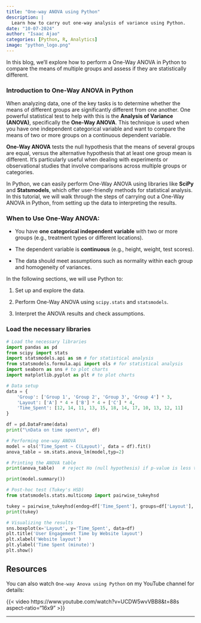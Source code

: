 ```yaml
---
title: "One-way ANOVA using Python"
description: |
  Learn how to carry out one-way analysis of variance using Python.
date: "10-07-2024"
author: "Isaac Ajao"
categories: [Python, R, Analytics]
image: "python_logo.png"
---
```



In this blog, we'll explore how to perform a One-Way ANOVA in Python to compare the means of multiple groups and assess if they are statistically different.


### Introduction to One-Way ANOVA in Python

When analyzing data, one of the key tasks is to determine whether the means of different groups are significantly different from one another. One powerful statistical test to help with this is the **Analysis of Variance (ANOVA)**, specifically the **One-Way ANOVA**. This technique is used when you have one independent categorical variable and want to compare the means of two or more groups on a continuous dependent variable.

**One-Way ANOVA** tests the null hypothesis that the means of several groups are equal, versus the alternative hypothesis that at least one group mean is different. It's particularly useful when dealing with experiments or observational studies that involve comparisons across multiple groups or categories.

In Python, we can easily perform One-Way ANOVA using libraries like **SciPy** and **Statsmodels**, which offer user-friendly methods for statistical analysis. In this tutorial, we will walk through the steps of carrying out a One-Way ANOVA in Python, from setting up the data to interpreting the results.

### When to Use One-Way ANOVA:

- You have **one categorical independent variable** with two or more groups (e.g., treatment types or different locations).

- The dependent variable is **continuous** (e.g., height, weight, test scores).

- The data should meet assumptions such as normality within each group and homogeneity of variances.

In the following sections, we will use Python to:

1. Set up and explore the data.

2. Perform One-Way ANOVA using `scipy.stats` and `statsmodels`.

3. Interpret the ANOVA results and check assumptions.


### Load the necessary libraries

```python
# Load the necessary libraries
import pandas as pd
from scipy import stats
import statsmodels.api as sm # for statistical analysis
from statsmodels.formula.api import ols # for statistical analysis
import seaborn as sns # to plot charts 
import matplotlib.pyplot as plt # to plot charts
```



```python
# Data setup
data = {
    'Group': ['Group 1', 'Group 2', 'Group 3', 'Group 4'] * 3,
    'Layout': ['A'] * 4 + ['B'] * 4 + ['C'] * 4,
    'Time_Spent': [12, 14, 11, 13, 15, 18, 14, 17, 10, 13, 12, 11]
}

df = pd.DataFrame(data)
print("\nData on time spent\n", df)
```


```python
# Performing one-way ANOVA
model = ols('Time_Spent ~ C(Layout)', data = df).fit()
anova_table = sm.stats.anova_lm(model,typ=2)
```


```python
# Printing the ANOVA table
print(anova_table)   # reject Ho (null hypothesis) if p-value is less than 0.05 which says there's no diff in means in the groups

print(model.summary())
```


```python
# Post-hoc test (Tukey's HSD)
from statsmodels.stats.multicomp import pairwise_tukeyhsd

tukey = pairwise_tukeyhsd(endog=df['Time_Spent'], groups=df['Layout'], alpha=0.05)
print(tukey)
```
```python
# Visualizing the results
sns.boxplot(x='Layout', y='Time_Spent', data=df)
plt.title('User Engagement Time by Website layout')
plt.xlabel('Website layout')
plt.ylabel('Time Spent (minute)')
plt.show()
```


## Resources

You can also watch `One-way Anova using Python` on my YouTube channel for details:

{{< video https://www.youtube.com/watch?v=UCDW5wvVBB8&t=88s aspect-ratio="16x9" >}}

------------------------------------------------------------------------
